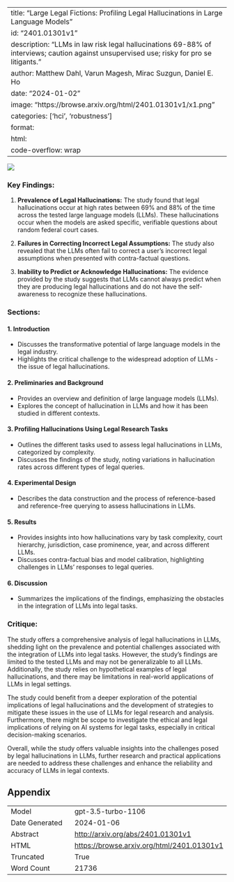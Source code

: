 
---
title: "Large Legal Fictions: Profiling Legal Hallucinations in Large Language Models"
id: "2401.01301v1"
description: "LLMs in law risk legal hallucinations 69-88% of interviews; caution against unsupervised use; risky for pro se litigants."
author: Matthew Dahl, Varun Magesh, Mirac Suzgun, Daniel E. Ho
date: "2024-01-02"
image: "https://browse.arxiv.org/html/2401.01301v1/x1.png"
categories: ['hci', 'robustness']
format:
  html:
    code-overflow: wrap
---

![](https://browse.arxiv.org/html/2401.01301v1/x1.png)

### Key Findings:

1. **Prevalence of Legal Hallucinations:** The study found that legal hallucinations occur at high rates between 69% and 88% of the time across the tested large language models (LLMs). These hallucinations occur when the models are asked specific, verifiable questions about random federal court cases.

2. **Failures in Correcting Incorrect Legal Assumptions:** The study also revealed that the LLMs often fail to correct a user's incorrect legal assumptions when presented with contra-factual questions.

3. **Inability to Predict or Acknowledge Hallucinations:** The evidence provided by the study suggests that LLMs cannot always predict when they are producing legal hallucinations and do not have the self-awareness to recognize these hallucinations.


### Sections:

#### 1. Introduction
   - Discusses the transformative potential of large language models in the legal industry.
   - Highlights the critical challenge to the widespread adoption of LLMs - the issue of legal hallucinations.

#### 2. Preliminaries and Background
  - Provides an overview and definition of large language models (LLMs).
  - Explores the concept of hallucination in LLMs and how it has been studied in different contexts.
  
#### 3. Profiling Hallucinations Using Legal Research Tasks
  - Outlines the different tasks used to assess legal hallucinations in LLMs, categorized by complexity.
  - Discusses the findings of the study, noting variations in hallucination rates across different types of legal queries.

#### 4. Experimental Design
  - Describes the data construction and the process of reference-based and reference-free querying to assess hallucinations in LLMs.
  
#### 5. Results
  - Provides insights into how hallucinations vary by task complexity, court hierarchy, jurisdiction, case prominence, year, and across different LLMs.
  - Discusses contra-factual bias and model calibration, highlighting challenges in LLMs' responses to legal queries.

#### 6. Discussion
  - Summarizes the implications of the findings, emphasizing the obstacles in the integration of LLMs into legal tasks.

### Critique:

The study offers a comprehensive analysis of legal hallucinations in LLMs, shedding light on the prevalence and potential challenges associated with the integration of LLMs into legal tasks. However, the study's findings are limited to the tested LLMs and may not be generalizable to all LLMs. Additionally, the study relies on hypothetical examples of legal hallucinations, and there may be limitations in real-world applications of LLMs in legal settings.

The study could benefit from a deeper exploration of the potential implications of legal hallucinations and the development of strategies to mitigate these issues in the use of LLMs for legal research and analysis. Furthermore, there might be scope to investigate the ethical and legal implications of relying on AI systems for legal tasks, especially in critical decision-making scenarios.

Overall, while the study offers valuable insights into the challenges posed by legal hallucinations in LLMs, further research and practical applications are needed to address these challenges and enhance the reliability and accuracy of LLMs in legal contexts.

## Appendix

|          |          |
|----------|----------|
| Model     | gpt-3.5-turbo-1106       |
| Date Generated     | 2024-01-06       |
| Abstract | [http://arxiv.org/abs/2401.01301v1](http://arxiv.org/abs/2401.01301v1)        |
| HTML     | [https://browse.arxiv.org/html/2401.01301v1](https://browse.arxiv.org/html/2401.01301v1)       |
| Truncated       | True       |
| Word Count       | 21736       |